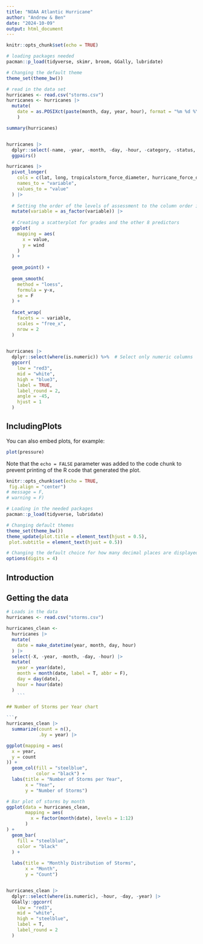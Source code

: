 ---
title: "NOAA Atlantic Hurricane"
author: "Andrew & Ben"
date: "2024-10-09"
output: html_document
---

```{r setup, include=FALSE}
knitr::opts_chunk$set(echo = TRUE)

# loading packages needed
pacman::p_load(tidyverse, skimr, broom, GGally, lubridate)

# Changing the default theme
theme_set(theme_bw())

# read in the data set
hurricanes <- read.csv("storms.csv") 
hurricanes <- hurricanes |>
  mutate(
    date = as.POSIXct(paste(month, day, year, hour), format = "%m %d %Y %H"),
    )
```


```{r exploratory data analysis}
summary(hurricanes)


hurricanes |>
  dplyr::select(-name, -year, -month, -day, -hour, -category, -status, -date) |>
  ggpairs()

```
```{r exploratory data analysis}
hurricanes |> 
  pivot_longer(
    cols = c(lat, long, tropicalstorm_force_diameter, hurricane_force_diameter),
    names_to = "variable",
    values_to = "value"
  ) |> 
  
  # Setting the order of the levels of assessment to the column order in grades
  mutate(variable = as_factor(variable)) |> 
  
  # Creating a scatterplot for grades and the other 8 predictors
  ggplot(
    mapping = aes(
      x = value,
      y = wind
    )
  ) + 
  
  geom_point() +
  
  geom_smooth(
    method = "loess",
    formula = y~x,
    se = F
  ) +
  
  facet_wrap(
    facets = ~ variable,
    scales = "free_x",
    nrow = 2
  ) 
  
```
```{r exploratory data analysis}
hurricanes |>
  dplyr::select(where(is.numeric)) %>%  # Select only numeric columns
  ggcorr(
    low = "red3",         
    mid = "white",         
    high = "blue3",        
    label = TRUE,          
    label_round = 2,      
    angle = -45,          
    hjust = 1           
  )

```
## IncludingPlots

You can also embed plots, for example:

```{r pressure, echo=FALSE}
plot(pressure)
```

Note that the `echo = FALSE` parameter was added to the code chunk to prevent printing of the R code that generated the plot.



```{r setup, include=FALSE}

knitr::opts_chunk$set(echo = TRUE,
 fig.align = "center")
# message = F,
# warning = F)

# Loading in the needed packages
pacman::p_load(tidyverse, lubridate)

# Changing default themes
theme_set(theme_bw())
theme_update(plot.title = element_text(hjust = 0.5),
 plot.subtitle = element_text(hjust = 0.5))

# Changing the default choice for how many decimal places are displayed
options(digits = 4)
```

## Introduction

## Getting the data

```{r}
# Loads in the data
hurricanes <- read.csv("storms.csv")

hurricanes_clean <- 
  hurricanes |> 
  mutate(
    date = make_datetime(year, month, day, hour)
  ) |> 
  select(-X, -year, -month, -day, -hour) |> 
  mutate(
    year = year(date),
    month = month(date, label = T, abbr = F),
    day = day(date),
    hour = hour(date)
  )
    ```
    
## Number of Storms per Year chart

```{r}
hurricanes_clean |> 
  summarize(count = n(),
            .by = year) |> 

ggplot(mapping = aes(
  x = year,
  y = count
)) + 
  geom_col(fill = "steelblue",
           color = "black") + 
  labs(title = "Number of Storms per Year",
       x = "Year",
       y = "Number of Storms")
```

```{r}
# Bar plot of storms by month
ggplot(data = hurricanes_clean, 
       mapping = aes(
         x = factor(month(date), levels = 1:12)
       )
) +
  geom_bar(
    fill = "steelblue",
    color = "black"
  ) +
  
  labs(title = "Monthly Distribution of Storms", 
       x = "Month",
       y = "Count")
```

```{r}

```


```{r}
hurricanes_clean |> 
  dplyr::select(where(is.numeric), -hour, -day, -year) |> 
  GGally::ggcorr(
    low = "red3",
    mid = "white",
    high = "steelblue",
    label = T,
    label_round = 2
  )
```

